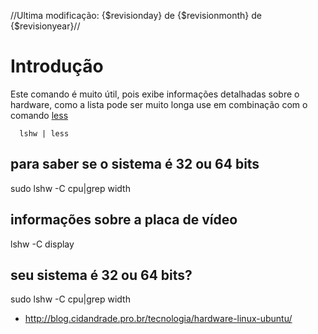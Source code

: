 //Ultima modificação: {$revisionday} de {$revisionmonth} de {$revisionyear}//
=Introdução= 
Este comando é muito útil, pois exibe informações detalhadas sobre o hardware,
como a lista pode ser muito longa use em combinação com o comando [[less]]


   lshw | less

==para saber se o sistema é 32 ou 64 bits==

sudo lshw -C cpu|grep width

==informações sobre a placa de vídeo==

lshw -C display

==seu sistema é 32 ou 64 bits?==

sudo lshw -C cpu|grep width

* http://blog.cidandrade.pro.br/tecnologia/hardware-linux-ubuntu/